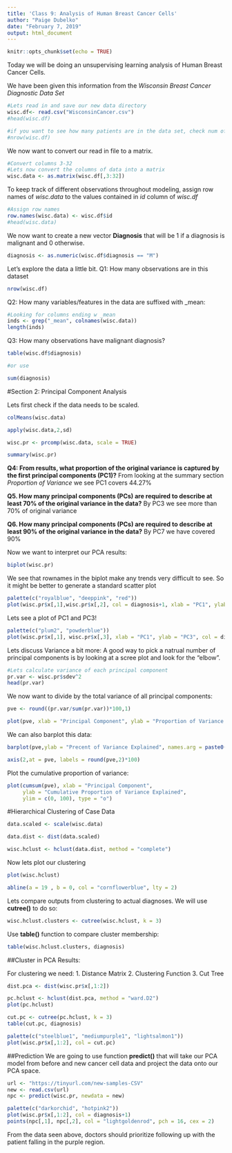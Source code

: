 ```yaml
---
title: 'Class 9: Analysis of Human Breast Cancer Cells'
author: "Paige Dubelko"
date: "February 7, 2019"
output: html_document
---
```


```r
knitr::opts_chunk$set(echo = TRUE)
```

Today we will be doing an unsupervising learning analysis of Human Breast Cancer Cells.

We have been given this information from the *Wisconsin Breast Cancer Diagnostic Data Set*
```r
#Lets read in and save our new data directory
wisc.df<- read.csv("WisconsinCancer.csv")
#head(wisc.df)

#if you want to see how many patients are in the data set, check num of rows
#nrow(wisc.df)
```

We now want to convert our read in file to a matrix. 
```r
#Convert columns 3-32
#Lets now convert the columns of data into a matrix
wisc.data <- as.matrix(wisc.df[,3:32])

```

To keep track of different observations throughout modeling, assign row names of *wisc.data* to the values contained in *id* column of *wisc.df*
```r
#Assign row names
row.names(wisc.data) <- wisc.df$id
#head(wisc.data)
```

We now want to create a new vector **Diagnosis** that will be 1 if a diagnosis is malignant and 0 otherwise.
```r
diagnosis <- as.numeric(wisc.df$diagnosis == "M")
```

Let's explore the data a little bit.
Q1: How many observations are in this dataset
```r
nrow(wisc.df)
```
Q2: How many variables/features in the data are suffixed with _mean:
```r
#Looking for columns ending w _mean
inds <- grep("_mean", colnames(wisc.data))
length(inds)
```
Q3: How many observations have malignant diagnosis?
```r
table(wisc.df$diagnosis)

#or use

sum(diagnosis)
```

#Section 2: Principal Component Analysis

Lets first check if the data needs to be scaled.
```r
colMeans(wisc.data)

apply(wisc.data,2,sd)
```

```r
wisc.pr <- prcomp(wisc.data, scale = TRUE)

summary(wisc.pr)
```

**Q4: From results, what proportion of the original variance is captured by the first principal components (PC1)?**
From looking at the summary section *Proportion of Variance* we see PC1 covers 44.27%

**Q5. How many principal components (PCs) are required to describe at least 70% of the original variance in the data?**
By PC3 we see more than 70% of original variance

**Q6. How many principal components (PCs) are required to describe at least 90% of the original variance in the data?**
By PC7 we have covered 90%

Now we want to interpret our PCA results:
```r
biplot(wisc.pr)
```
We see that rownames in the biplot make any trends very difficult to see. So it might be better to generate a standard scatter plot
```r
palette(c("royalblue", "deeppink", "red"))
plot(wisc.pr$x[,1],wisc.pr$x[,2], col = diagnosis+1, xlab = "PC1", ylab = "PC2")

```

Lets see a plot of PC1 and PC3!
```r
palette(c("plum2", "powderblue"))
plot(wisc.pr$x[,1], wisc.pr$x[,3], xlab = "PC1", ylab = "PC3", col = diagnosis + 1 )
```

Lets discuss Variance a bit more: 
A good way to pick a natrual number of principal components is by looking at a scree plot and look for the "elbow".
```r
#Lets calculate variance of each principal component
pr.var <- wisc.pr$sdev^2
head(pr.var)
```

We now want to divide by the total variance of all principal components:
```r
pve <- round((pr.var/sum(pr.var))*100,1)

plot(pve, xlab = "Principal Component", ylab = "Proportion of Variance Explained", ylim = c(0,100), type = "o")
```

We can also barplot this data:
```r
barplot(pve,ylab = "Precent of Variance Explained", names.arg = paste0("PC", 1:length(pve)), las = 2, axes = FALSE, col = rainbow(ncol(wisc.pr$x)))

axis(2,at = pve, labels = round(pve,2)*100)

```

Plot the cumulative proportion of variance:
```r
plot(cumsum(pve), xlab = "Principal Component", 
     ylab = "Cumulative Proportion of Variance Explained", 
     ylim = c(0, 100), type = "o")
```

#Hierarchical Clustering of Case Data
```r
data.scaled <- scale(wisc.data)

data.dist <- dist(data.scaled)

wisc.hclust <- hclust(data.dist, method = "complete")
```

Now lets plot our clustering
```r
plot(wisc.hclust)

abline(a = 19 , b = 0, col = "cornflowerblue", lty = 2)

```

Lets compare outputs from clustering to actual diagnoses. We will use **cutree()** to do so:
```r
wisc.hclust.clusters <- cutree(wisc.hclust, k = 3)
```

Use **table()** function to compare cluster membership:
```r
table(wisc.hclust.clusters, diagnosis)
```

##Cluster in PCA Results:

For clustering we need:
1. Distance Matrix
2. Clustering Function
3. Cut Tree
```r
dist.pca <- dist(wisc.pr$x[,1:2])

pc.hclust <- hclust(dist.pca, method = "ward.D2")
plot(pc.hclust)
```

```r
cut.pc <- cutree(pc.hclust, k = 3)
table(cut.pc, diagnosis)
```

```r
palette(c("steelblue1", "mediumpurple1", "lightsalmon1"))
plot(wisc.pr$x[,1:2], col = cut.pc)
```


##Prediction
We are going to use function **predict()** that will take our PCA model from  before and new cancer cell data and project the data onto our PCA space.
```r
url <- "https://tinyurl.com/new-samples-CSV"
new <- read.csv(url)
npc <- predict(wisc.pr, newdata = new)
```

```r
palette(c("darkorchid", "hotpink2"))
plot(wisc.pr$x[,1:2], col = diagnosis+1)
points(npc[,1], npc[,2], col = "lightgoldenrod", pch = 16, cex = 2)
```

From the data seen above, doctors should prioritize following up with the patient falling in the purple region. 
